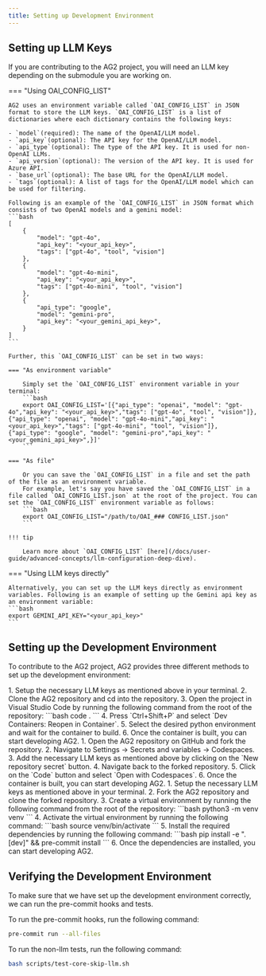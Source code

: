 ```yaml
---
title: Setting up Development Environment
---
```


## Setting up LLM Keys

If you are contributing to the AG2 project, you will need an LLM key depending on the submodule you are working on.

=== "Using OAI_CONFIG_LIST"

    AG2 uses an environment variable called `OAI_CONFIG_LIST` in JSON format to store the LLM keys. `OAI_CONFIG_LIST` is a list of dictionaries where each dictionary contains the following keys:

    - `model`(required): The name of the OpenAI/LLM model.
    - `api_key`(optional): The API key for the OpenAI/LLM model.
    - `api_type`(optional): The type of the API key. It is used for non-OpenAI LLMs.
    - `api_version`(optional): The version of the API key. It is used for Azure API.
    - `base_url`(optional): The base URL for the OpenAI/LLM model.
    - `tags`(optional): A list of tags for the OpenAI/LLM model which can be used for filtering.

    Following is an example of the `OAI_CONFIG_LIST` in JSON format which consists of two OpenAI models and a gemini model:
    ```bash
    [
        {
            "model": "gpt-4o",
            "api_key": "<your_api_key>",
            "tags": ["gpt-4o", "tool", "vision"]
        },
        {
            "model": "gpt-4o-mini",
            "api_key": "<your_api_key>",
            "tags": ["gpt-4o-mini", "tool", "vision"]
        },
        {
            "api_type": "google",
            "model": "gemini-pro",
            "api_key": "<your_gemini_api_key>",
        }
    ]
    ```

    Further, this `OAI_CONFIG_LIST` can be set in two ways:

    === "As environment variable"

        Simply set the `OAI_CONFIG_LIST` environment variable in your terminal:
        ```bash
        export OAI_CONFIG_LIST='[{"api_type": "openai", "model": "gpt-4o","api_key": "<your_api_key>","tags": ["gpt-4o", "tool", "vision"]},{"api_type": "openai", "model": "gpt-4o-mini","api_key": "<your_api_key>","tags": ["gpt-4o-mini", "tool", "vision"]},{"api_type": "google", "model": "gemini-pro","api_key": "<your_gemini_api_key>",}]'
        ```

    === "As file"

        Or you can save the `OAI_CONFIG_LIST` in a file and set the path of the file as an environment variable.
        For example, let's say you have saved the `OAI_CONFIG_LIST` in a file called `OAI_CONFIG_LIST.json` at the root of the project. You can set the `OAI_CONFIG_LIST` environment variable as follows:
        ```bash
        export OAI_CONFIG_LIST="/path/to/OAI_### CONFIG_LIST.json"
        ```

    !!! tip

        Learn more about `OAI_CONFIG_LIST` [here](/docs/user-guide/advanced-concepts/llm-configuration-deep-dive).

=== "Using LLM keys directly"

    Alternatively, you can set up the LLM keys directly as environment variables. Following is an example of setting up the Gemini api key as an environment variable:
    ```bash
    export GEMINI_API_KEY="<your_api_key>"
    ```

## Setting up the Development Environment

To contribute to the AG2 project, AG2 provides three different methods to set up the development environment:

<Tabs>
  <Tab title="Dev Containers">
  1. Setup the necessary LLM keys as mentioned above in your terminal.
  2. Clone the AG2 repository and cd into the repository.
  3. Open the project in Visual Studio Code by running the following command from the root of the repository:
    ```bash
    code .
    ```
  4. Press `Ctrl+Shift+P` and select `Dev Containers: Reopen in Container`.
  5. Select the desired python environment and wait for the container to build.
  6. Once the container is built, you can start developing AG2.
  </Tab>
  <Tab title="Codespaces">
  1. Open the AG2 repository on GitHub and fork the repository.
  2. Navigate to Settings -> Secrets and variables -> Codespaces.
  3. Add the necessary LLM keys as mentioned above by clicking on the `New repository secret` button.
  4. Navigate back to the forked repository.
  5. Click on the `Code` button and select `Open with Codespaces`.
  6. Once the container is built, you can start developing AG2.
  </Tab>
  <Tab title="Virtual Environment">
  1. Setup the necessary LLM keys as mentioned above in your terminal.
  2. Fork the AG2 repository and clone the forked repository.
  3. Create a virtual environment by running the following command from the root of the repository:
      ```bash
      python3 -m venv venv
      ```
  4. Activate the virtual environment by running the following command:
      ```bash
      source venv/bin/activate
      ```
  5. Install the required dependencies by running the following command:
      ```bash
      pip install -e ".[dev]" && pre-commit install
      ```
  6. Once the dependencies are installed, you can start developing AG2.
  </Tab>
</Tabs>


## Verifying the Development Environment

To make sure that we have set up the development environment correctly, we can run the pre-commit hooks and tests.

To run the pre-commit hooks, run the following command:

```bash
pre-commit run --all-files
```

To run the non-llm tests, run the following command:

```bash
bash scripts/test-core-skip-llm.sh
```
